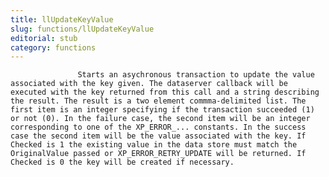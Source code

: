 ```yaml
---
title: llUpdateKeyValue
slug: functions/llUpdateKeyValue
editorial: stub
category: functions
---
```


<LSLFunction name="llUpdateKeyValue"/>



                   Starts an asychronous transaction to update the value associated with the key given. The dataserver callback will be executed with the key returned from this call and a string describing the result. The result is a two element commma-delimited list. The first item is an integer specifying if the transaction succeeded (1) or not (0). In the failure case, the second item will be an integer corresponding to one of the XP_ERROR_... constants. In the success case the second item will be the value associated with the key. If Checked is 1 the existing value in the data store must match the OriginalValue passed or XP_ERROR_RETRY_UPDATE will be returned. If Checked is 0 the key will be created if necessary.

                
